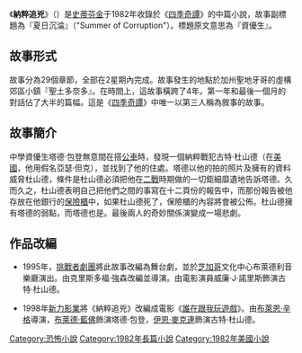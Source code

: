 {{NoteTA
|T=zh-hans:纳粹追凶;zh-hant:納粹追兇;
|1=zh-hans:纳粹追凶;zh-hant:納粹追兇;
|G1=Show}}
{{Otheruses|subject=史蒂芬金收錄於《[[四季奇譚|四季奇譚]]》的中篇小說|纳粹追凶 (电影)|other=以此小說改編的電影}}
{{Infobox Short story 
| name          = 納粹追兇
| author        = [[史蒂芬金|史蒂芬金]]
| translator    = [[施寄青|施寄青]]、[[趙永芬|趙永芬]]、[[齊若蘭|齊若蘭]]
| country       = [[美國|美國]]
| language      = {{flagicon|USA}} [[英語|英語]]<br>{{flagicon|TWN}} [[繁體中文|繁體中文]]
| genre         = [[恐怖|恐怖]]
| published_in   = [[四季奇譚|四季奇譚]]
| publisher     = {{flagicon|USA}} [[維京出版社|維京出版社]]<br>{{flagicon|TWN}} [[遠流出版社|遠流出版社]]
| media_type    = 平裝
| pub_date  = 1982年
| chinese_pub_date  = 2005年
| preceded_by   =
| followed_by   =
}}

《'''納粹追兇'''》（{{lang-en|''Apt Pupil''}}）是[[史蒂芬金|史蒂芬金]]于1982年收錄於《[[四季奇譚|四季奇譚]]》的中篇小說，故事副標題為『夏日沉淪』（"Summer of Corruption"）。標題原文意思為『資優生』。

==故事形式==
故事分為29個章節，全部在2星期內完成。故事發生的地點於加州聖地牙哥的虛構郊區小鎮『聖土多奈多』。在時間上，這故事橫跨了4年，第一年和最後一個月的對話佔了大半的篇幅。這是《[[四季奇譚|四季奇譚]]》中唯一以第三人稱為敘事的故事。

==故事簡介==
中學資優生塔德·包登無意間在搭[[公共汽車|公車]]時，發現一個納粹戰犯古特·杜山德（在[[美國|美國]]，他用假名亞瑟·但克），並找到了他的住處。塔德以他的拍的照片及擁有的資料威脅杜山德，條件是杜山德必須把他在[[二戰|二戰]]時期做的一切鉅細靡遺地告訴塔德。久而久之，杜山德表明自己把他們之間的事寫在十二頁份的報告中，而那份報告被他存放在他銀行的[[保險櫃|保險櫃]]中，如果杜山德死了，保險櫃的內容將會被公佈。杜山德擁有塔德的弱點，而塔德也是。最後兩人的奇妙關係演變成一場悲劇。

==作品改編==
*1995年，[[挑戰者劇團|挑戰者劇團]]將此故事改編為舞台劇，並於[[芝加哥|芝加哥]]文化中心布萊德利音樂廳演出。由克里斯多福·強森改編並導演。由電影演員威廉·J·諾里斯飾演古特·杜山德。

*1998年[[新力影業|新力影業]]將《納粹追兇》改編成電影《[[誰在跟我玩遊戲|誰在跟我玩遊戲]]》。由[[布萊恩·辛格|布萊恩·辛格]]導演，[[布萊德·藍佛|布萊德·藍佛]]飾演塔德·包登，[[伊恩·麥克連|伊恩·麥克連]]飾演古特·杜山德。

{{DEFAULTSORT:Apt Pupil}}
[[Category:恐怖小說|Category:恐怖小說]]
[[Category:1982年長篇小說|Category:1982年長篇小說]]
[[Category:1982年美國小說|Category:1982年美國小說]]